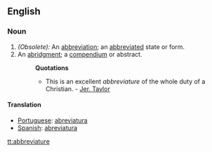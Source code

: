 ==English==
===Noun===
#''(Obsolete):'' An [[abbreviation]]; an [[abbreviated]] state or form.
#An [[abridgment]]; a [[compendium]] or abstract.
#:'''Quotations'''
#:*This is an excellent ''abbreviature'' of the whole duty of a Christian. - [[w:Jeremy Taylor|Jer. Taylor]]
====Translation====
* [[Portuguese]]: [[abreviatura]]
* [[Spanish]]: [[abreviatura]]

[[tt:abbreviature]]